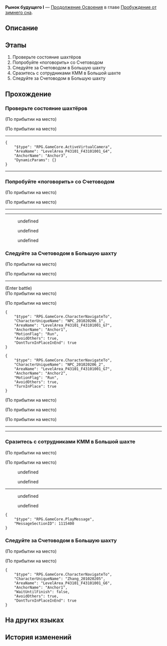 {{Дополнить|Диалоги.}}
{{Миссия Инфобокс
|id              = 2010202
|Название        = 
|Изображение     = Миссия Освоения Рынок будущего I.png
|Тип             = Продолжение Освоения
|События         = 
|Глава           = Пробуждение от зимнего сна
|Условия         = 
|Персонажи       = Зеле; Малодушный шахтёр; Март 7; Первопроходец; Полевой лидер команды; Распоясавшийся сотрудник КММ; Сбежавший шахтёр; Счетовод
|СтартЛокация    = Поселение роботов
|Мир             = Ярило-VI
|Локации         = Поселение роботов
|Предыдущая      = 
|Следующая       = 
|Награды         = Опыт Освоения*700; Звёздный нефрит*110; Путеводитель путешественника*5; Утраченный кристалл*4; Кредиты*40 000
}}
'''Рынок будущего I''' — [[Продолжение Освоения]] в главе [[Пробуждение от зимнего сна]].

==Описание==
{{Описание|<!--официальное описание из Перекрёстка судеб-->}}

==Этапы==
# Проверьте состояние шахтёров
# Попробуйте «поговорить» со Счетоводом
# Следуйте за Счетоводом в Большую шахту
# Сразитесь с сотрудниками КММ в Большой шахте
# Следуйте за Счетоводом в Большую шахту

==Прохождение==
{{Дополнить}}

:{{tx}}
{{Диалог Конец}}

===Проверьте состояние шахтёров===
{{Описание миссии|локация=Поселение роботов|Ежедневный отчёт об Освоении (автор: (Первопроходец)):<br />Шахтёры не в себе. Нужно поговорить с ними.}}
{{Диалог Начало}}
;(По прибытии на место)

;(По прибытии на место)
----
<!--Unknown TalkSentence: 201020901-->
<!--Unknown TalkSentence: 201020902-->
<pre>{
	"$type": "RPG.GameCore.ActiveVirtualCamera",
	"AreaName": "LevelArea_P43101_F43101001_G4",
	"AnchorName": "Anchor3",
	"DynamicParams": {}
}</pre>
<!--Unknown TalkSentence: 201020903-->
<!--Unknown TalkSentence: 201020904-->
<!--Unknown TalkSentence: 201020905-->
----
{{Диалог Конец}}

===Попробуйте «поговорить» со Счетоводом===
{{Описание миссии|локация=Большая шахта|Ежедневный отчёт об Освоении (автор: (Первопроходец)):<br />Свинка-копилка! Свинка-копилка! Свиночка-копилочка!}}
{{Диалог Начало}}
;(По прибытии на место)

;(По прибытии на место)
----
----
<!--Unknown TalkSentence: 201020921-->
:{{Диалог|Стрелка}} undefined
:{{Диалог|Стрелка}} undefined
:{{Диалог|Стрелка}} undefined
<!--Unknown TalkSentence: 201020923-->
<!--Unknown TalkSentence: 201020928-->
{{Диалог Конец}}

===Следуйте за Счетоводом в Большую шахту===
{{Описание миссии|локация=Большая шахта|Ежедневный отчёт об Освоении (автор: (Первопроходец)):<br />Кажется, свинка-копилка хочет показать дорогу. Пойдём за ней.}}
{{Диалог Начало}}
;(По прибытии на место)

;(По прибытии на место)
----
<!--Unknown TalkSentence: 201020938-->
<!--Unknown TalkSentence: 201020939-->
<!--Unknown TalkSentence: 201020940-->
<!--Unknown TalkSentence: 201020941-->
;(Enter battle)
:{{Enemy List|Базовый персонал: Полевой сотрудник*2; Базовый персонал: Сотрудник охраны*1}}
;(По прибытии на место)

;(По прибытии на место)
<!--Unknown TalkSentence: 201020937-->
<pre>{
	"$type": "RPG.GameCore.CharacterNavigateTo",
	"CharacterUniqueName": "NPC_201020206_1",
	"AreaName": "LevelArea_P43101_F43101001_G7",
	"AnchorName": "Anchor1",
	"MotionFlag": "Run",
	"AvoidOthers": true,
	"DontTurnInPlaceInEnd": true
}</pre>
<pre>{
	"$type": "RPG.GameCore.CharacterNavigateTo",
	"CharacterUniqueName": "NPC_201020206_2",
	"AreaName": "LevelArea_P43101_F43101001_G7",
	"AnchorName": "Anchor2",
	"MotionFlag": "Run",
	"AvoidOthers": true,
	"TurnInPlace": true
}</pre>
;(По прибытии на место)

;(По прибытии на место)
<!--Unknown TalkSentence: 201020942-->
<!--Unknown TalkSentence: 201020943-->
<!--Unknown TalkSentence: 201020944-->

;(По прибытии на место)
----
<!--Unknown TalkSentence: 201020945-->
<!--Unknown TalkSentence: 201020946-->
<!--Unknown TalkSentence: 201020947-->
----
<!--Unknown TalkSentence: 201020951-->
<!--Unknown TalkSentence: 201020952-->
<!--Unknown TalkSentence: 201020953-->
{{Диалог Конец}}

===Сразитесь с сотрудниками КММ в Большой шахте===
{{Описание миссии|локация=Большая шахта|Ежедневный отчёт об Освоении (автор: (Первопроходец)):<br />Нашли негодяев из КММ. Свинка-копилка оказалась полезной. Пора их проучить.}}
{{Диалог Начало}}
;(По прибытии на место)

;(По прибытии на место)
<!--Unknown TalkSentence: 201021101-->
<!--Unknown TalkSentence: 201021102-->
<!--Unknown TalkSentence: 201021103-->
<!--Unknown TalkSentence: 201021104-->
<!--Unknown TalkSentence: 201021105-->
:{{Диалог|Стрелка}} undefined
:<!--Unknown TalkSentence: 201021106-->
:<!--Unknown TalkSentence: 201021107-->
:<!--Unknown TalkSentence: 201021108-->
:<!--Unknown TalkSentence: 201021109-->
::{{tx}}
:{{Диалог|Стрелка}} undefined
:<!--Unknown TalkSentence: 201021108-->
:<!--Unknown TalkSentence: 201021109-->
::{{tx}}
<!--Unknown TalkSentence: 201021108-->
<!--Unknown TalkSentence: 201021109-->
:{{tx}}
:{{tx}}
----
<!--Unknown TalkSentence: 201020971-->
<!--Unknown TalkSentence: 201020972-->
<!--Unknown TalkSentence: 201020973-->
<!--Unknown TalkSentence: 201020974-->
:{{Диалог|Стрелка}} undefined
:{{Диалог|Стрелка}} undefined
:<!--Unknown TalkSentence: 201020977-->
:<!--Unknown TalkSentence: 201020978-->
<!--Unknown TalkSentence: 201020979-->
<!--Unknown TalkSentence: 201020980-->
<pre>{
	"$type": "RPG.GameCore.PlayMessage",
	"MessageSectionID": 1115400
}</pre>
<!--Unknown TalkSentence: 201021120-->
<!--Unknown TalkSentence: 201021121-->
<!--Unknown TalkSentence: 201021122-->
<!--Unknown TalkSentence: 201021123-->
<!--Unknown TalkSentence: 201021124-->
<!--Unknown TalkSentence: 201021125-->
{{Диалог Конец}}

===Следуйте за Счетоводом в Большую шахту===
{{Описание миссии|локация=Большая шахта|Ежедневный отчёт об Освоении (автор: (Первопроходец)):<br />Кажется, свинка-копилка хочет показать дорогу. Пойдём за ней.}}
{{Диалог Начало}}
;(По прибытии на место)

;(По прибытии на место)
<!--Unknown TalkSentence: 201020927-->
<pre>{
	"$type": "RPG.GameCore.CharacterNavigateTo",
	"CharacterUniqueName": "Zhang_201020205",
	"AreaName": "LevelArea_P43101_F43101001_G6",
	"AnchorName": "Anchor1",
	"WaitUntilFinish": false,
	"AvoidOthers": true,
	"DontTurnInPlaceInEnd": true
}</pre>
:<!--2-second delay-->
{{Диалог Конец}}

==На других языках==
{{На других языках
|en   = Future Market (I)
|zhs  = 未来市场•其一
|zht  = 未來市場•其一
|ja   = フューチャーズマーケット・一
|ko   = 미래 시장•1
|es   = El mercado del mañana&nbsp;I
|fr   = Marché à terme (I)
|ru   = Рынок будущего I
|th   = ตลาดแห่งอนาคต 1
|vi   = Thị Trường Tương Lai 1
|de   = Markt der Zukunft (Teil 1)
|id   = Pasar Masa Depan 1
|pt   = Mercado Futuro (I)
}}

==История изменений==
{{История изменений|2.7}}
